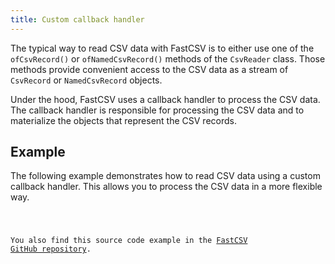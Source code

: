 ```yaml
---
title: Custom callback handler
---
```



The typical way to read CSV data with FastCSV is to either use one of the `ofCsvRecord()` or `ofNamedCsvRecord()`
methods of the `CsvReader` class. Those methods provide convenient access to the CSV data as a stream of
`CsvRecord` or `NamedCsvRecord` objects.

Under the hood, FastCSV uses a callback handler to process the CSV data. The callback handler is responsible for
processing the CSV data and to materialize the objects that represent the CSV records.

## Example

The following example demonstrates how to read CSV data using a custom callback handler. This allows you to
process the CSV data in a more flexible way.

<Code code={sourceCode} title="ExampleCsvReaderWithCustomCallbackHandler.java" lang="java"/>

You also find this source code example in the
[FastCSV GitHub repository](https://github.com/osiegmar/FastCSV/blob/main/example/src/main/java/example/ExampleCsvReaderWithCustomCallbackHandler.java).
